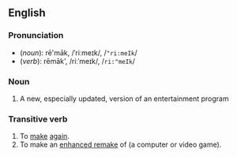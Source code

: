 ==English==
=== Pronunciation ===
*(''noun''): rē'māk, /ˈriːmeɪk/, /<tt>"ri:meIk</tt>/
*(''verb''): rēmāk', /riːˈmeɪk/, /<tt>ri:"meIk</tt>/

=== Noun ===
{{en-noun|remake|remakes}}
#A new, especially updated, version of an entertainment program

===Transitive verb===
{{irregverb|'''to remake'''|'''[[remakes]]'''|'''[[remade]]'''|'''[[remade]]'''|'''[[remaking]]'''}}

# To [[make]] [[again]].
# To make an [[enhanced remake]] of (a computer or video game).